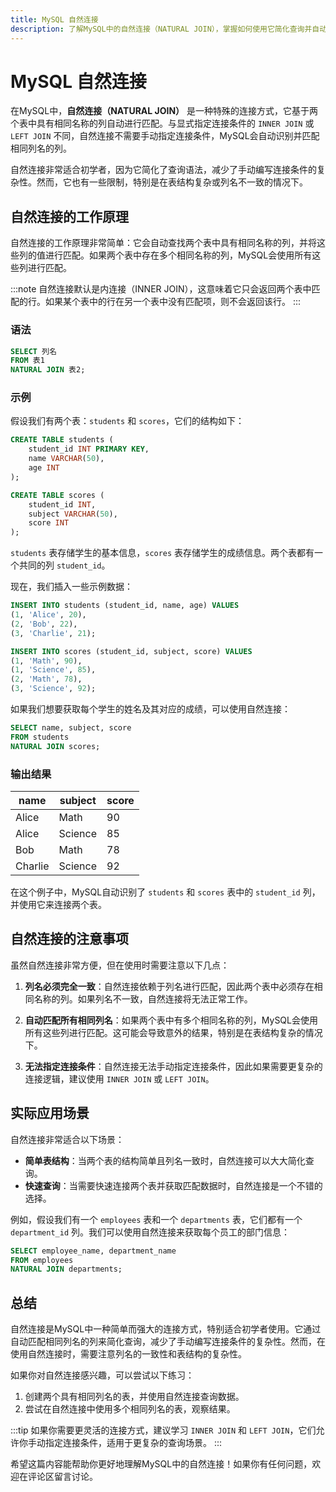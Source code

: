 ```yaml
---
title: MySQL 自然连接
description: 了解MySQL中的自然连接（NATURAL JOIN），掌握如何使用它简化查询并自动匹配相同列名的表。
---
```


# MySQL 自然连接

在MySQL中，**自然连接（NATURAL JOIN）** 是一种特殊的连接方式，它基于两个表中具有相同名称的列自动进行匹配。与显式指定连接条件的 `INNER JOIN` 或 `LEFT JOIN` 不同，自然连接不需要手动指定连接条件，MySQL会自动识别并匹配相同列名的列。

自然连接非常适合初学者，因为它简化了查询语法，减少了手动编写连接条件的复杂性。然而，它也有一些限制，特别是在表结构复杂或列名不一致的情况下。

## 自然连接的工作原理

自然连接的工作原理非常简单：它会自动查找两个表中具有相同名称的列，并将这些列的值进行匹配。如果两个表中存在多个相同名称的列，MySQL会使用所有这些列进行匹配。

:::note
自然连接默认是内连接（INNER JOIN），这意味着它只会返回两个表中匹配的行。如果某个表中的行在另一个表中没有匹配项，则不会返回该行。
:::

### 语法

```sql
SELECT 列名
FROM 表1
NATURAL JOIN 表2;
```

### 示例

假设我们有两个表：`students` 和 `scores`，它们的结构如下：

```sql
CREATE TABLE students (
    student_id INT PRIMARY KEY,
    name VARCHAR(50),
    age INT
);

CREATE TABLE scores (
    student_id INT,
    subject VARCHAR(50),
    score INT
);
```

`students` 表存储学生的基本信息，`scores` 表存储学生的成绩信息。两个表都有一个共同的列 `student_id`。

现在，我们插入一些示例数据：

```sql
INSERT INTO students (student_id, name, age) VALUES
(1, 'Alice', 20),
(2, 'Bob', 22),
(3, 'Charlie', 21);

INSERT INTO scores (student_id, subject, score) VALUES
(1, 'Math', 90),
(1, 'Science', 85),
(2, 'Math', 78),
(3, 'Science', 92);
```

如果我们想要获取每个学生的姓名及其对应的成绩，可以使用自然连接：

```sql
SELECT name, subject, score
FROM students
NATURAL JOIN scores;
```

### 输出结果

| name    | subject | score |
|---------|---------|-------|
| Alice   | Math    | 90    |
| Alice   | Science | 85    |
| Bob     | Math    | 78    |
| Charlie | Science | 92    |

在这个例子中，MySQL自动识别了 `students` 和 `scores` 表中的 `student_id` 列，并使用它来连接两个表。

## 自然连接的注意事项

虽然自然连接非常方便，但在使用时需要注意以下几点：

1. **列名必须完全一致**：自然连接依赖于列名进行匹配，因此两个表中必须存在相同名称的列。如果列名不一致，自然连接将无法正常工作。

2. **自动匹配所有相同列名**：如果两个表中有多个相同名称的列，MySQL会使用所有这些列进行匹配。这可能会导致意外的结果，特别是在表结构复杂的情况下。

3. **无法指定连接条件**：自然连接无法手动指定连接条件，因此如果需要更复杂的连接逻辑，建议使用 `INNER JOIN` 或 `LEFT JOIN`。

## 实际应用场景

自然连接非常适合以下场景：

- **简单表结构**：当两个表的结构简单且列名一致时，自然连接可以大大简化查询。
- **快速查询**：当需要快速连接两个表并获取匹配数据时，自然连接是一个不错的选择。

例如，假设我们有一个 `employees` 表和一个 `departments` 表，它们都有一个 `department_id` 列。我们可以使用自然连接来获取每个员工的部门信息：

```sql
SELECT employee_name, department_name
FROM employees
NATURAL JOIN departments;
```

## 总结

自然连接是MySQL中一种简单而强大的连接方式，特别适合初学者使用。它通过自动匹配相同列名的列来简化查询，减少了手动编写连接条件的复杂性。然而，在使用自然连接时，需要注意列名的一致性和表结构的复杂性。

如果你对自然连接感兴趣，可以尝试以下练习：

1. 创建两个具有相同列名的表，并使用自然连接查询数据。
2. 尝试在自然连接中使用多个相同列名的表，观察结果。

:::tip
如果你需要更灵活的连接方式，建议学习 `INNER JOIN` 和 `LEFT JOIN`，它们允许你手动指定连接条件，适用于更复杂的查询场景。
:::

希望这篇内容能帮助你更好地理解MySQL中的自然连接！如果你有任何问题，欢迎在评论区留言讨论。